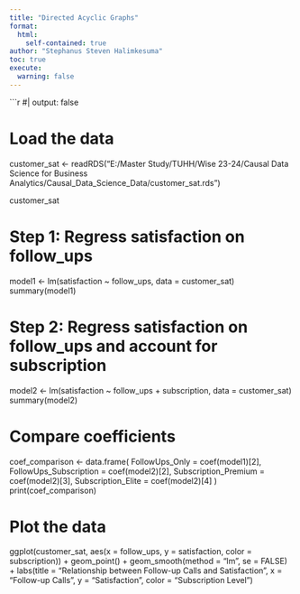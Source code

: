 ```yaml
---
title: "Directed Acyclic Graphs"
format:
  html:
    self-contained: true
author: "Stephanus Steven Halimkesuma"
toc: true
execute:
  warning: false
---
```



```r
#| output: false


# Load the data
customer_sat <- readRDS("E:/Master Study/TUHH/Wise 23-24/Causal Data Science for Business Analytics/Causal_Data_Science_Data/customer_sat.rds")

customer_sat


# Step 1: Regress satisfaction on follow_ups
model1 <- lm(satisfaction ~ follow_ups, data = customer_sat)
summary(model1)

# Step 2: Regress satisfaction on follow_ups and account for subscription
model2 <- lm(satisfaction ~ follow_ups + subscription, data = customer_sat)
summary(model2)

# Compare coefficients
coef_comparison <- data.frame(
  FollowUps_Only = coef(model1)[2],
  FollowUps_Subscription = coef(model2)[2],
  Subscription_Premium = coef(model2)[3],
  Subscription_Elite = coef(model2)[4]
)
print(coef_comparison)

# Plot the data
ggplot(customer_sat, aes(x = follow_ups, y = satisfaction, color = subscription)) +
  geom_point() +
  geom_smooth(method = "lm", se = FALSE) +
  labs(title = "Relationship between Follow-up Calls and Satisfaction",
       x = "Follow-up Calls",
       y = "Satisfaction",
       color = "Subscription Level")
